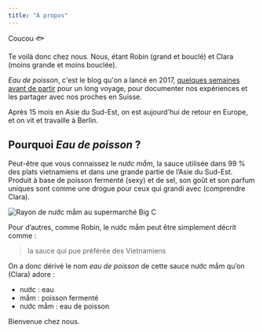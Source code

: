 ```yaml
---
title: "À propos"
---
```


Coucou 🐟

Te voilà donc chez nous. Nous, étant Robin (grand et bouclé) et Clara (moins
grande et moins bouclée).

_Eau de poisson_, c'est le blog qu'on a lancé en 2017,
[quelques semaines avant de partir](/vietnam-deux-semaines-avant) pour un long
voyage, pour documenter nos expériences et les partager avec nos proches en
Suisse.

Après 15 mois en Asie du Sud-Est, on est aujourd'hui de retour en Europe, et on
vit et travaille à Berlin.

## Pourquoi _Eau de poisson_ ?

Peut-être que vous connaissez le _nước mắm_, la sauce utilisée dans 99 % des
plats vietnamiens et dans une grande partie de l’Asie du Sud-Est. Produit à base
de poisson fermenté (sexy) et de sel, son goût et son parfum uniques sont comme
une drogue pour ceux qui grandi avec (comprendre Clara).

![Rayon de nước mắm au supermarché Big C](20171209-ninh-binh-big-c-nuoc-mam.jpg "Rayon de nước mắm dans un supermarché à Ninh Binh")

Pour d’autres, comme Robin, le nước mắm peut être simplement décrit comme :

> la sauce qui pue préférée des Vietnamiens

On a donc dérivé le nom _eau de poisson_ de cette sauce nước mắm qu’on (Clara)
adore :

- nước : eau
- mắm : poisson fermenté
- nước mắm : eau de poisson

Bienvenue chez nous.
